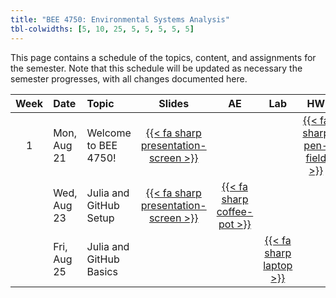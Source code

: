```yaml
---
title: "BEE 4750: Environmental Systems Analysis"
tbl-colwidths: [5, 10, 25, 5, 5, 5, 5, 5]
---
```


This page contains a schedule of the topics, content, and assignments for the semester.
Note that this schedule will be updated as necessary the semester progresses, with all changes documented here.

::: column-screen-inset-right
| Week | Date        | Topic | Slides | AE | Lab | HW | Project |
:-----:|:------------|:------|:------:|:--:|:---:|:--:|:-------:|
| 1    | Mon, Aug 21 | Welcome to BEE 4750! | [{{< fa sharp presentation-screen >}}](slides/lecture01.qmd){target="_blank"}  | |  | [{{< fa sharp pen-field >}}](hw/hw01/hw01.qmd) | |
| | Wed, Aug 23 | Julia and GitHub Setup | [{{< fa sharp presentation-screen >}}](slides/lecture02.qmd)  | [{{< fa sharp coffee-pot >}}](aes/ae01/ae01.qmd) | | | |
| | Fri, Aug 25 | Julia and GitHub Basics | | | [{{< fa sharp laptop >}}](labs/lab01/lab01.qmd) | | |
:::
